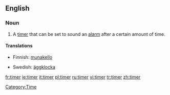 ==English==

===Noun===
{{en-noun}}

# A [[timer]] that can be set to sound an [[alarm]] after a certain amount of time.

====Translations====
{{trans-top|a timer that sounds an alarm after a certain amount of time}}
*Finnish: [[munakello]]
{{trans-mid}}
*Swedish: [[äggklocka]]
{{trans-bottom}}

[[Category:Time]]

[[fr:timer]]
[[ie:timer]]
[[it:timer]]
[[pl:timer]]
[[ru:timer]]
[[vi:timer]]
[[tr:timer]]
[[zh:timer]]